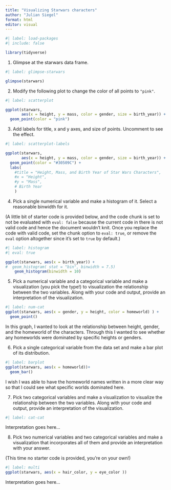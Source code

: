```yaml
---
title: "Visualizing Starwars characters"
author: "Julian Siegel"
format: html
editor: visual
---
```


```r
#| label: load-packages
#| include: false

library(tidyverse)
```

1.  Glimpse at the starwars data frame.

```r
#| label: glimpse-starwars

glimpse(starwars)
```

2.  Modify the following plot to change the color of all points to `"pink"`.

```r
#| label: scatterplot

ggplot(starwars, 
       aes(x = height, y = mass, color = gender, size = birth_year)) +
  geom_point(color = "pink")
```

3.  Add labels for title, x and y axes, and size of points. Uncomment to see the effect.

```r
#| label: scatterplot-labels

ggplot(starwars, 
       aes(x = height, y = mass, color = gender, size = birth_year)) +
  geom_point(color = "#30509C") +
  labs(
    #title = "Height, Mass, and Birth Year of Star Wars Characters",
    #x = "Height", 
    #y = "Mass",
    # Birth Year
    )
```

4.  Pick a single numerical variable and make a histogram of it. Select a reasonable binwidth for it.

(A little bit of starter code is provided below, and the code chunk is set to not be evaluated with `eval: false` because the current code in there is not valid code and hence the document wouldn't knit. Once you replace the code with valid code, set the chunk option to `eval: true`, or remove the `eval` option altogether since it's set to `true` by default.)

```r
#| label: histogram
#| eval: true

ggplot(starwars, aes(x = birth_year)) +
#  geom_histogram( stat = "bin", binwidth = 7.5)
    geom_histogram(binwidth = 10)
```

5.  Pick a numerical variable and a categorical variable and make a visualization (you pick the type!) to visualization the relationship between the two variables. Along with your code and output, provide an interpretation of the visualization.

```r
#| label: num-cat
ggplot(starwars, aes(x = gender, y = height, color = homeworld) ) +
  geom_point()

```

In this graph, I wanted to look at the relationship between height, gender, and the homeworld of the characters. Through this I wanted to see whether any homeworlds were dominated by specific heights or genders. 

6.  Pick a single categorical variable from the data set and make a bar plot of its distribution.

```r
#| label: barplot
ggplot(starwars, aes(x = homeworld))+
  geom_bar()
```
I wish I was able to have the homeworld names written in a more clear way so that I could see what specific worlds dominated here. 

7.  Pick two categorical variables and make a visualization to visualize the relationship between the two variables. Along with your code and output, provide an interpretation of the visualization.

```r
#| label: cat-cat

```

Interpretation goes here...

8.  Pick two numerical variables and two categorical variables and make a visualization that incorporates all of them and provide an interpretation with your answer.

(This time no starter code is provided, you're on your own!)

```r
#| label: multi
ggplot(starwars, aes(x = hair_color, y = eye_color ))
```

Interpretation goes here...